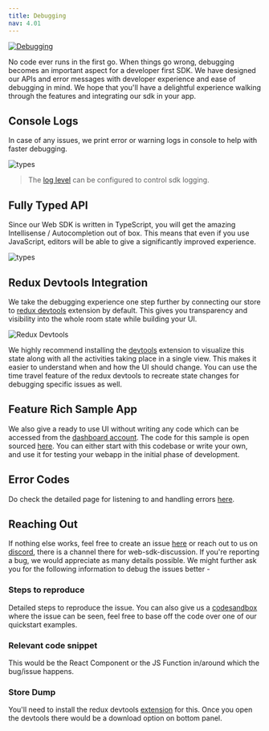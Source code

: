 ```yaml
---
title: Debugging
nav: 4.01
---
```


[![Debugging](https://imgs.xkcd.com/comics/debugging.png)](https://xkcd.com/1722/)

No code ever runs in the first go. When things go wrong, debugging becomes an important aspect for a developer first SDK.
We have designed our APIs and error messages with developer experience and ease of debugging in mind. We hope that
you'll have a delightful experience walking through the features and integrating our sdk in your app.

## Console Logs

In case of any issues, we print error or warning logs in console to help with faster debugging.

![types](/guides/role-error.png)

> The [log level](../features/log-level) can be configured to control sdk logging.

## Fully Typed API

Since our Web SDK is written in TypeScript, you will get the amazing Intellisense / Autocompletion out of box.
This means that even if you use JavaScript, editors will be able to give a significantly improved experience.

![types](/guides/chat-types.png)

## Redux Devtools Integration

We take the debugging experience one step further by connecting our store to
[redux devtools](https://chrome.google.com/webstore/detail/redux-devtools/lmhkpmbekcpmknklioeibfkpmmfibljd?hl=en) extension by default. This gives you transparency and
visibility into the whole room state while building your UI.

![Redux Devtools](/guides/redux-devtools.png)

We highly recommend installing the [devtools](https://chrome.google.com/webstore/detail/redux-devtools/lmhkpmbekcpmknklioeibfkpmmfibljd?hl=en)
extension to visualize this state along with all the activities taking place in a single view. This makes it easier
to understand when and how the UI should change. You can use the time travel feature of the redux devtools
to recreate state changes for debugging specific issues as well.

## Feature Rich Sample App

We also give a ready to use UI without writing any code which can be accessed
from the [dashboard account](https://dashboard.100ms.live). The code for this sample is open sourced [here](https://github.com/100mslive/100ms-web).
You can either start with this codebase or write your own, and use it for testing your webapp
in the initial phase of development.


## Error Codes

Do check the detailed page for listening to and handling errors [here](../features/error-handling).

## Reaching Out

If nothing else works, feel free to create an issue [here](https://github.com/100mslive/100ms-web/issues) or reach out to us
on [discord](https://100ms.live/discord), there is a channel there for web-sdk-discussion.
If you're reporting a bug, we would appreciate as many details possible. We might further ask you for the following information to debug the issues better -

### Steps to reproduce
Detailed steps to reproduce the issue. You can also give us a [codesandbox](https://codesandbox.io/) where the issue can be seen, feel free
to base off the code over one of our quickstart examples.

### Relevant code snippet
This would be the React Component or the JS Function in/around which the bug/issue happens.

### Store Dump
You'll need to install the redux devtools [extension](https://chrome.google.com/webstore/detail/redux-devtools/lmhkpmbekcpmknklioeibfkpmmfibljd?hl=en)
for this. Once you open the devtools there would be a download option on bottom panel.

